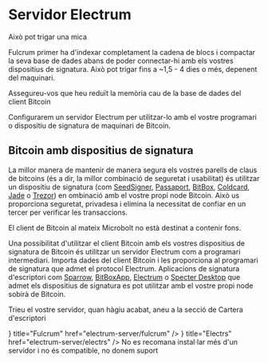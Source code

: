 

# Servidor Electrum

<Callout emoji="⏳">
Això pot trigar una mica

Fulcrum primer ha d'indexar completament la cadena de blocs i compactar la seva
base de dades abans de poder connectar-hi amb els vostres dispositius de
signatura. Això pot trigar fins a ~1,5 - 4 dies o més, depenent del maquinari.
</Callout>

<Callout type="warning">
Assegureu-vos que heu reduït la memòria cau de la base de dades del client
Bitcoin
</Callout>

Configurarem un servidor Electrum per utilitzar-lo amb el vostre programari o
dispositiu de signatura de maquinari de Bitcoin.

## Bitcoin amb dispositius de signatura

La millor manera de mantenir de manera segura els vostres parells de claus de
bitcoins (és a dir, la millor combinació de seguretat i usabilitat) és utilitzar
un dispositiu de signatura (com [SeedSigner](https://seedsigner.com),
[Passaport](https://foundationdevices.com),
[BitBox](https://shiftcrypto.ch/bitbox02), [Coldcard](https://coldcard.com),
[Jade](https://blockstream.com/jade/) o [Trezor](https://trezor.io)) en
ombinació amb el vostre propi node Bitcoin. Això us proporciona seguretat,
privadesa i elimina la necessitat de confiar en un tercer per verificar les
transaccions.

El client de Bitcoin al mateix Microbolt no està destinat a contenir fons.

Una possibilitat d'utilitzar el client Bitcoin amb els vostres dispositius de
signatura de Bitcoin és utilitzar un servidor Electrum com a programari
intermediari. Importa dades del client Bitcoin i les proporciona al programari
de signatura que admet el protocol Electrum. Aplicacions de signatura
d'escriptori com [Sparrow](https://sparrowwallet.com),
[BitBoxApp](https://shiftcrypto.ch/app), [Electrum](https://electrum.org) o
[Specter Desktop](https://specter.solutions/desktop) que admet els dispositius
de signatura es pot utilitzar amb el vostre propi node sobirà de Bitcoin.

Trieu el vostre servidor, quan hàgiu acabat, aneu a la secció de Cartera
d'escriptori

<Cards>
    <Card
        icon={<FaFulcrum />}
        title="Fulcrum"
        href="electrum-server/fulcrum"
    />
    <Card
        icon={<FaReact />}
        title="Electrs"
        href="electrum-server/electrs"
    />
</Cards>

<Callout type="warning">
No es recomana instal·lar més d'un servidor i no és compatible, no donem suport
</Callout>